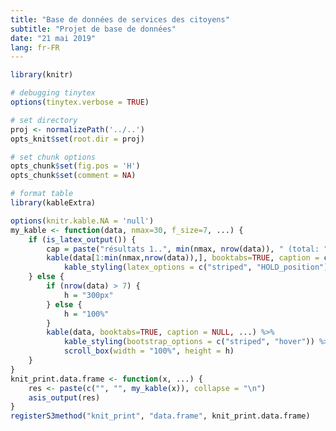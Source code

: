 ```yaml
---
title: "Base de données de services des citoyens"
subtitle: "Projet de base de données"
date: "21 mai 2019"
lang: fr-FR
---
```


```r
library(knitr)

# debugging tinytex
options(tinytex.verbose = TRUE)

# set directory
proj <- normalizePath('../..')
opts_knit$set(root.dir = proj)

# set chunk options
opts_chunk$set(fig.pos = 'H')
opts_chunk$set(comment = NA)

# format table
library(kableExtra)

options(knitr.kable.NA = 'null')
my_kable <- function(data, nmax=30, f_size=7, ...) {
    if (is_latex_output()) {
        cap = paste("résultats 1..", min(nmax, nrow(data)), " (total: ", nrow(data), ")", sep="")
        kable(data[1:min(nmax,nrow(data)),], booktabs=TRUE, caption = cap, ...) %>%
            kable_styling(latex_options = c("striped", "HOLD_position"), font_size=f_size)
    } else {
        if (nrow(data) > 7) {
            h = "300px"
        } else {
            h = "100%"
        }
        kable(data, booktabs=TRUE, caption = NULL, ...) %>%
            kable_styling(bootstrap_options = c("striped", "hover")) %>%
            scroll_box(width = "100%", height = h)
    }
}
knit_print.data.frame <- function(x, ...) {
    res <- paste(c("", "", my_kable(x)), collapse = "\n")
    asis_output(res)
}
registerS3method("knit_print", "data.frame", knit_print.data.frame)
```

\pagebreak
